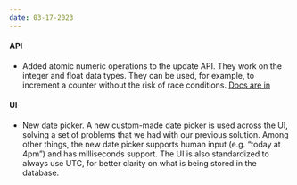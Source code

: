 ```yaml
---
date: 03-17-2023
---
```


#### API

- Added atomic numeric operations to the update API. They work on the integer and float data types. They can be used, for example, to increment a counter without the risk of race conditions. [Docs are in](https://xata.io/docs/typescript-client/update#numeric-operations)

#### UI

- New date picker. A new custom-made date picker is used across the UI, solving a set of problems that we had with our previous solution. Among other things, the new date picker supports human input (e.g. “today at 4pm”) and has milliseconds support. The UI is also standardized to always use UTC, for better clarity on what is being stored in the database.

<ArticleImage
  src="https://snid.es/2023APR/gFxmTzn-rinbFM8S.png"
  width="2202"
  height="1199"
  alt="Date picker"
  caption="New date picker"
  position="center"
/>
